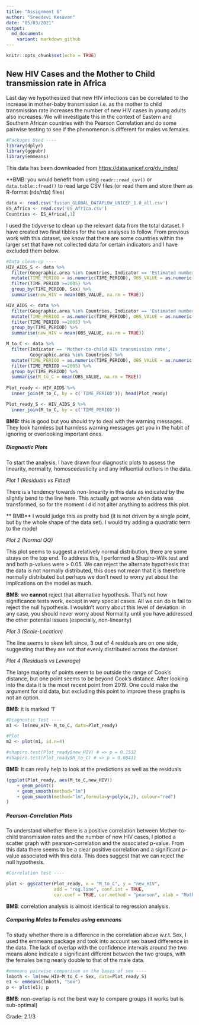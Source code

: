 ```yaml
---
title: "Assignment 6"
author: "Sreedevi Kesavan"
date: "05/03/2021"
output:
  md_document:
    variant: markdown_github
---
```


```r
knitr::opts_chunk$set(echo = TRUE)
```

## New HIV Cases and the Mother to Child transmission rate in Africa

Last day we hypothesized that new HIV infections can be correlated to the increase in mother-baby transmission i.e. as the mother to child transmission rate increases the number of new HIV cases in young adults also increases. We will investigate this in the context of Eastern and Southern African countries with the Pearson Correlation and do some pairwise testing to see if the phenomenon is different for males vs females. 

```r
#Packages Used ----
library(dplyr)
library(ggpubr)
library(emmeans)
```

This data has been downloaded from <https://data.unicef.org/dv_index/>

**BMB: you would benefit from using `readr::read_csv()` or `data.table::fread()` to
read large CSV files (or read them and store them as R-format (rds/rda) files)

```r
data <- read.csv('fusion_GLOBAL_DATAFLOW_UNICEF_1.0_all.csv')
ES_Africa <- read.csv('ES_Africa.csv')
Countries <- ES_Africa[,1]
```

I used the tidyverse to clean up the relevant data from the total dataset. I have created two final tibbles for the two analyses to follow. From previous work with this dataset, we know that there are some countries within the larger set that have not collected data for certain indicators and I have excluded them below. 

```r
#Data clean-up ----
HIV_AIDS_S <- data %>% 
  filter(Geographic.area %in% Countries, Indicator == 'Estimated number of new HIV infections (children aged 0-19 years)', Sex == c('Male', 'Female')) %>%
  mutate(TIME_PERIOD = as.numeric(TIME_PERIOD), OBS_VALUE = as.numeric(OBS_VALUE)) %>%
  filter(TIME_PERIOD >=2005) %>%
  group_by(TIME_PERIOD, Sex) %>%
  summarise(new_HIV = mean(OBS_VALUE, na.rm = TRUE)) 

HIV_AIDS <- data %>% 
  filter(Geographic.area %in% Countries, Indicator == 'Estimated number of new HIV infections (children aged 0-19 years)', Sex == c('Total')) %>%
  mutate(TIME_PERIOD = as.numeric(TIME_PERIOD), OBS_VALUE = as.numeric(OBS_VALUE)) %>%
  filter(TIME_PERIOD >=2005) %>%
  group_by(TIME_PERIOD) %>%
  summarise(new_HIV = mean(OBS_VALUE, na.rm = TRUE)) 

M_to_C <- data %>% 
  filter(Indicator == 'Mother-to-child HIV transmission rate', 
         Geographic.area %in% Countries) %>% 
  mutate(TIME_PERIOD = as.numeric(TIME_PERIOD), OBS_VALUE = as.numeric(OBS_VALUE)) %>%
  filter(TIME_PERIOD >=2005) %>%
  group_by(TIME_PERIOD) %>%
  summarise(M_to_C = mean(OBS_VALUE, na.rm = TRUE)) 
  
Plot_ready <- HIV_AIDS %>%
  inner_join(M_to_C, by = c('TIME_PERIOD')); head(Plot_ready)

Plot_ready_S <- HIV_AIDS_S %>%
  inner_join(M_to_C, by = c('TIME_PERIOD'))
```

**BMB:** this is good but you should try to deal with the warning messages. They look harmless but harmless warning messages get you in the habit of ignoring or overlooking important ones.

##### Diagnostic Plots

To start the analysis, I have drawn four diagnostic plots to assess the linearity, normality, homoscedasticity and any influential outliers in the data. 

*Plot 1 (Residuals vs Fitted)*

There is a tendency towards non-linearity in this data as indicated by the slightly bend to the line here. This actually got worse when data was transformed, so for the moment I did not alter anything to address this plot. 

** BMB** I would judge this as pretty bad (it is not driven by a single point, but by the whole shape of the data set).  I would try adding a quadratic term to the model

*Plot 2 (Normal QQ)*

This plot seems to suggest a relatively normal distribution, there are some strays on the top end. To address this, I performed a Shapiro-Wilk test and and both p-values were > 0.05. We can reject the alternate hypothesis that the data is not normally distributed, this does not mean that it is therefore normally distributed but perhaps we don't need to worry yet about the implications on the model as much.  

**BMB**: we **cannot** reject that alternative hypothesis. That's not how significance tests work, except in very special cases. All we can do is fail to reject the null hypothesis. I wouldn't worry about this level of deviation: in any case, you should never worry about Normality until you have addressed the other potential issues (especially, non-linearity)

*Plot 3 (Scale-Location)*

The line seems to skew left since, 3 out of 4 residuals are on one side, suggesting that they are not that evenly distributed across the dataset. 

*Plot 4 (Residuals vs Leverage)*

The large majority of points seem to be outside the range of Cook's distance, but one point seems to be beyond Cook's distance. After looking into the data it is the most recent point from 2019. One could make the argument for old data, but excluding this point to improve these graphs is not an option. 

**BMB**: it is marked '1' 

```r
#Diagnostic Test ----
m1 <- lm(new_HIV~ M_to_C, data=Plot_ready)

#Plot
m2 <- plot(m1, id.n=4)

#shapiro.test(Plot_ready$new_HIV) # => p = 0.1532
#shapiro.test(Plot_ready$M_to_C) # => p = 0.08411
```

**BMB**: It can really help to look at the predictions as well as the residuals

```r
(ggplot(Plot_ready, aes(M_to_C,new_HIV))
    + geom_point()
    + geom_smooth(method="lm")
    + geom_smooth(method="lm",formula=y~poly(x,2), colour="red")
)
```
##### Pearson-Correlation Plots

To understand whether there is a positive correlation between Mother-to-child transmission rates and the number of new HIV cases, I plotted a scatter graph with pearson-correlation and the associated p-value. From this data there seems to be a clear positive correlation and a significant p-value associated with this data. This does suggest that we can reject the null hypothesis. 

```r
#Correlation test ----

plot <- ggscatter(Plot_ready, x = "M_to_C", y = "new_HIV",
                  add = "reg.line", conf.int = TRUE,
                  cor.coef = TRUE, cor.method = "pearson", xlab = "Mother-to-child HIV transmission rate per 100", ylab = "Est. No. of new HIV cases"); plot

```

**BMB**: correlation analysis is almost identical to regression analysis.

##### Comparing Males to Females using emmeans 

To study whether there is a difference in the correlation above w.r.t. Sex, I used the emmeans package and took into account sex based difference in the data. The lack of overlap with the confidence intervals around the two means alone indicate a significant different between the two groups, with the females being nearly double to that of the male data. 

```r
#emmeans pairwise comparison on the bases of sex ----
lmboth <- lm(new_HIV~M_to_C + Sex, data=Plot_ready_S)
e1 <- emmeans(lmboth, "Sex")
p <- plot(e1); p
```

**BMB**: non-overlap is not the best way to compare groups (it works but is sub-optimal)

Grade: 2.1/3

